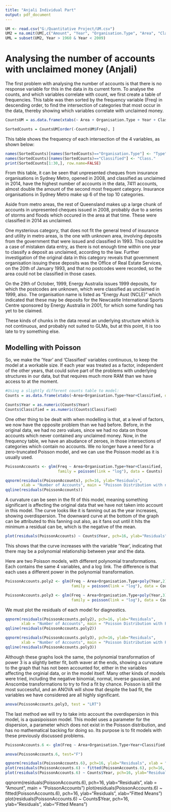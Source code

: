 ```yaml
---
title: "Anjali Individual Part"
output: pdf_document
---
```

```r
UM <- read.csv("G:/Quantitative Project/UM.csv")
UM2 = na.omit(UM[,c("Amount", "Year", "Organisation.Type", "Area", "Classified")])
UML = subset(UM2, Year > 1960 & Year < 2009)
```

# Analysing the number of accounts with unclaimed money (Anjali)

The first problem with analysing the number of accounts is that there is no response variable for this in the data in its current form. To analyse the counts, and which variables correlate with count, we first create a table of frequencies. This table was then sorted by the frequency variable (Freq) in descending order, to find the intersection of categories that most occur in the data, thereby showing which variables correlate with unclaimed money.

```r
CountsUM = as.data.frame(xtabs(~ Area + Organisation.Type + Year + Classified + Description, data=UM))

SortedCounts = CountsUM[order(-CountsUM$Freq), ]
```

This table shows the frequency of each intersection of the 4 variables, as shown below:

```r
names(SortedCounts)[names(SortedCounts)=="Organisation.Type"] <- "Type"
names(SortedCounts)[names(SortedCounts)=="Classified"] <- "Class."
print(SortedCounts[1:30,], row.name=FALSE)
```

From this table, it can be seen that unpresented cheques from insurance organisations in Sydney Metro, opened in 2008, and classified as unclaimed in 2014, have the highest number of accounts in the data, 7411 accounts, almost double the amount of the second most frequent category. Insurance organisations in Sydney Metro make up 6 of the top 10 categories. 

Aside from metro areas, the rest of Queensland makes up a large chunk of accounts in unpresented cheques issued in 2008, probably due to a series of storms and floods which occured in the area at that time. These were classified in 2014 as unclaimed.

One mysterious category, that does not fit the general trend of insurance and utility in metro areas, is the one with unknown area, involving deposits from the government that were issued and classified in 1993. This could be a case of mistaken data entry, as there is not enough time within one year to classify a deposit as unclaimed, according to the law. Further investigation of the original data in this category reveals that government organisation issuing these deposits was the Office of Real Estate Services, on the 20th of January 1993, and that no postcodes were recorded, so the area could not be classified in those cases.

On the 29th of October, 1999, Energy Australia issues 1999 deposits, for which the postcodes are unknown, which were classified as unclaimed in 1999, also. The organisation name is listed as "Energy Aust (NCLE)" which indicated that these may be deposits for the Newcastle International Sports Centre sponsored by Energy Australia in 2001, for which some funding has yet to be claimed. 

These kinds of chunks in the data reveal an underlying structure which is not continuous, and probably not suited to GLMs, but at this point, it is too late to try something else. 

## Modelling with Poisson

So, we make the 'Year' and 'Classified' variables continuous, to keep the model at a workable size. If each year was treated as a factor, independent of the other years, that could solve part of the problems with underlying structures in our data, but that requires much more RAM than we have access to at the moment. 

```r
#Using a slightly different counts table to model:
Counts = as.data.frame(xtabs(~Area+Organisation.Type+Year+Classified, data=UML))

Counts$Year = as.numeric(Counts$Year)
Counts$Classified = as.numeric(Counts$Classified)
```

One other thing to be dealt with when modelling is that, at a level of factors, we now have the opposite problem than we had before. Before, in the original data, we had no zero values, since we had no data on those accounts which never contained any unclaimed money. Now, in the frequency table, we have an abudance of zeroes, in those intersections of categories which contain no accounts. We no longer have a need for a zero-truncated Poisson model, and we can use the Poisson model as it is usually used.

```r
PoissonAccounts <- glm(Freq ~ Area+Organisation.Type+Year+Classified, 
                       family = poisson(link = "log"), data = Counts)
```

```r
qqnorm(residuals(PoissonAccounts), pch=16, ylab="Residuals", 
       xlab = "Number of Accounts", main = "Poisson Distribution with no polynomial transform")
qqline(residuals(PoissonAccounts))
```

A curvature can be seen in the fit of this model, meaning something significant is affecting the original data that we have not taken into account in this model. The curve looks like it is fanning out as the year increases, showing overdispersion. The downward curve at the bottom of the graph can be attributed to this fanning out also, as it fans out until it hits the minimum a residual can be, which is the negative of the mean.

```r
plot(residuals(PoissonAccounts) ~ Counts$Year, pch=16, ylab="Residuals", xlab="Fitted Means",  main = "Trend in Residuals")
```

This shows that the curve increases with the variable 'Year', indicating that there may be a polynomial relationship between year and the data.

Here are two Poisson models, with different polynomial transformations. Each contains the same 4 variables, and a $\log$ link. The difference is that each uses a different power in the polynomial transformation. 

```r
PoissonAccounts.poly2 <- glm(Freq ~ Area+Organisation.Type+poly(Year,2)+poly(Classified,2), 
                             family = poisson(link = "log"), data = Counts)

PoissonAccounts.poly3 <- glm(Freq ~ Area+Organisation.Type+poly(Year,3)+poly(Classified,3), 
                             family = poisson(link = "log"), data = Counts)
```

We must plot the residuals of each model for diagnostics.

```r
qqnorm(residuals(PoissonAccounts.poly2), pch=16, ylab="Residuals", 
       xlab = "Number of Accounts", main = "Poisson Distribution with Poly 2 Transform")
qqline(residuals(PoissonAccounts.poly2))

qqnorm(residuals(PoissonAccounts.poly3), pch=16, ylab="Residuals", 
       xlab = "Number of Accounts", main = "Poisson Distribution with Poly 3 Transform")
qqline(residuals(PoissonAccounts.poly3))
```

Although these graphs look the same, the polynomial transformation of power 3 is a slightly better fit, both waver at the ends, showing a curvature to the graph that has not been accounted for, either in the variables affecting the orginial data, or in the model itself. Many other kinds of models were tried, including the negative binomial, normal, inverse gaussian, and Anscombe transformations to try to find a fit by chance. Poisson is still the most successful, and an ANOVA will show that despite the bad fit, the variables we have considered are all highly significant.

```r
anova(PoissonAccounts.poly3, test = "LRT")
```

The last method we will try to take into account the overdispersion in this model, is a quasipoisson model. This model uses a parameter for the dispersion, a parameter which does not exist in the Poisson distribution, and has no mathematical backing for doing so. Its purpose is to fit models with these previously discussed problems.

```r
PoissonAccounts.6 <- glm(Freq ~ Area+Organisation.Type+Year+Classified, family = quasipoisson(link = "log"), data = Counts)

anova(PoissonAccounts.6, test="F")

qqnorm(residuals(PoissonAccounts.6), pch=16, ylab="Residuals", xlab = "Amount", main = "PoissonAccounts")
plot(residuals(PoissonAccounts.6) ~ fitted(PoissonAccounts.6), pch=16, ylab="Residuals", xlab="Fitted Means")
plot(residuals(PoissonAccounts.6) ~ Counts$Year, pch=16, ylab="Residuals", xlab="Fitted Means")
```

qqnorm(residuals(PoissonAccounts.6), pch=16, ylab="Residuals", xlab = "Amount", main = "PoissonAccounts")
plot(residuals(PoissonAccounts.6) ~ fitted(PoissonAccounts.6), pch=16, ylab="Residuals", xlab="Fitted Means")
plot(residuals(PoissonAccounts.6) ~ Counts$Year, pch=16, ylab="Residuals", xlab="Fitted Means")
